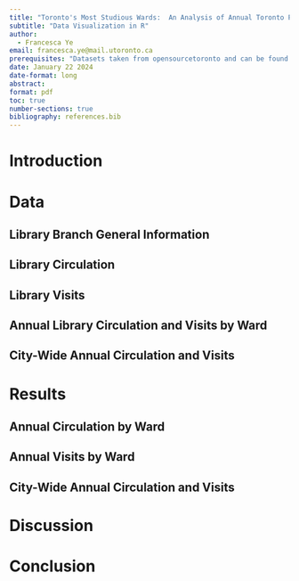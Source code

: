 ```yaml
---
title: "Toronto's Most Studious Wards:  An Analysis of Annual Toronto Public Library's Circulation and Visits by Wards Prior to and Post-COVID"
subtitle: "Data Visualization in R"
author:
  - Francesca Ye
email: francesca.ye@mail.utoronto.ca
prerequisites: "Datasets taken from opensourcetoronto and can be found here: https://open.toronto.ca/catalogue/"
date: January 22 2024 
date-format: long
abstract: 
format: pdf
toc: true
number-sections: true
bibliography: references.bib
---
```


# Introduction

# Data
## Library Branch General Information
## Library Circulation
## Library Visits
## Annual Library Circulation and Visits by Ward
## City-Wide Annual Circulation and Visits

# Results
## Annual Circulation by Ward
## Annual Visits by Ward
## City-Wide Annual Circulation and Visits

# Discussion

# Conclusion